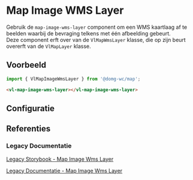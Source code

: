 
# Map Image WMS Layer

<CustomDocMetaData id="map-layer-wms-layer-image-wms-layer" />

Gebruik de `map-image-wms-layer` component om een WMS kaartlaag af te beelden waarbij de bevraging telkens met één
afbeelding gebeurt.<br/>
Deze component erft over van de `VlMapWmsLayer` klasse, die op zijn beurt overerft van de `VlMapLayer` klasse.


## Voorbeeld

```js
import { VlMapImageWmsLayer } from '@domg-wc/map';
```

```html
<vl-map-image-wms-layer></vl-map-image-wms-layer>
```

<Canvas of={VlMapImageWmsLayerStories.MapImageWmsLayerDefault} />


## Configuratie

<ArgTypes of={VlMapImageWmsLayerStories.MapImageWmsLayerDefault} />


## Referenties

### Legacy Documentatie

[Legacy Storybook - Map Image Wms Layer](https://webcomponenten.omgeving.vlaanderen.be/storybook/?path=/docs/custom-elements-vl-map-vl-map-image-wms-layer--default)

[Legacy Documentatie - Map Image Wms Layer](https://webcomponenten.omgeving.vlaanderen.be/doc/VlMapImageWmsLayer.html)

